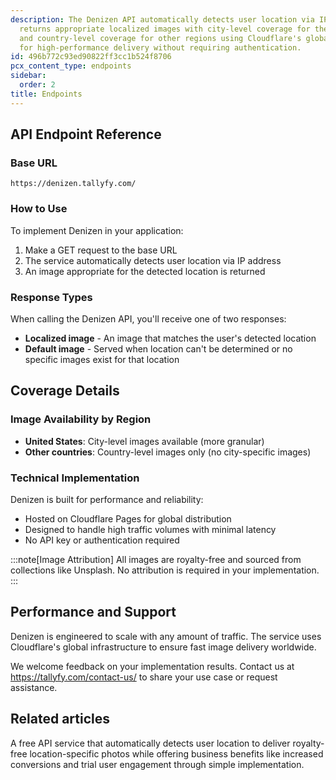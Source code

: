 ```yaml
---
description: The Denizen API automatically detects user location via IP address and
  returns appropriate localized images with city-level coverage for the United States
  and country-level coverage for other regions using Cloudflare's global infrastructure
  for high-performance delivery without requiring authentication.
id: 496b772c93ed90822ff3cc1b524f8706
pcx_content_type: endpoints
sidebar:
  order: 2
title: Endpoints
---
```


## API Endpoint Reference

### Base URL

```
https://denizen.tallyfy.com/
```

### How to Use

To implement Denizen in your application:

1. Make a GET request to the base URL
2. The service automatically detects user location via IP address
3. An image appropriate for the detected location is returned

### Response Types

When calling the Denizen API, you'll receive one of two responses:

* **Localized image** - An image that matches the user's detected location
* **Default image** - Served when location can't be determined or no specific images exist for that location

## Coverage Details

### Image Availability by Region

* **United States**: City-level images available (more granular)
* **Other countries**: Country-level images only (no city-specific images)

### Technical Implementation

Denizen is built for performance and reliability:

* Hosted on Cloudflare Pages for global distribution
* Designed to handle high traffic volumes with minimal latency
* No API key or authentication required

:::note[Image Attribution]
All images are royalty-free and sourced from collections like Unsplash. No attribution is required in your implementation.
:::

## Performance and Support

Denizen is engineered to scale with any amount of traffic. The service uses Cloudflare's global infrastructure to ensure fast image delivery worldwide.

We welcome feedback on your implementation results. Contact us at https://tallyfy.com/contact-us/ to share your use case or request assistance.


## Related articles
<CardGrid>
<LinkTitleCard header="<b>Overview</b>" href="/products/denizen/" > A free API service that automatically detects user location to deliver royalty-free location-specific photos while offering business benefits like increased conversions and trial user engagement through simple implementation. </LinkTitleCard>
</CardGrid>